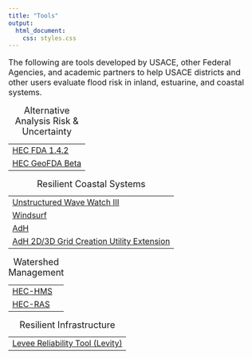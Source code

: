 ---
title: "Tools"
output:
  html_document:
    css: styles.css
---
<p style="font-size:16px">The following are tools developed by USACE, other Federal Agencies, and academic partners to help USACE districts and other users evaluate flood risk in inland, estuarine, and coastal systems.</p>
<table style="width:100%">
<a id="AARU"><caption style="font-size:18px">Alternative Analysis Risk & Uncertainty</caption></a>
<tr>
<td>
<a href="https://www.hec.usace.army.mil/software/hec-fda/" target="_blank">HEC FDA 1.4.2</a>
</td>
</tr>

<tr>
<td>
<a href="\\share.hec.usace.army.mil\USACE\Kucharski\GeoFda">HEC GeoFDA Beta</a>
</td>
</tr>
</table>

<table style="width:100%">
<a id="RCS"><caption style="font-size:18px;">Resilient Coastal Systems</caption></a>
<tr>
<td>
<a href="https://github.com/NOAA-EMC/WW3" target="_blank">Unstructured Wave Watch III</a>
</td>
</tr>

<tr>
<td>
<a href="https://github.com/ncohn/Windsurf" target="_blank">Windsurf</a>
</td>
</tr>

<tr>
<td>
<a href="https://public.git.erdc.dren.mil/adh/adh" target="_blank">AdH</a>
</td>
</tr>

<tr>
<td>
<a href="https://public.git.erdc.dren.mil/adh/utilities/tree/master/extrusion_utility" target="_blank">AdH 2D/3D Grid Creation Utility Extension</a>
</td>
</tr>
</table>


<table style="width:100%">
<a id="WM"><caption style="font-size:18px;">Watershed Management</caption></a>
<tr>
<td>
<a href="https://www.hec.usace.army.mil/software/hec-hms/
" target="_blank">HEC-HMS</a>
</td>
</tr>

<tr>
<td>
<a href="https://www.hec.usace.army.mil/software/hec-ras/" target="_blank">HEC-RAS</a>
</td>
</tr>

</table>


<table style="width:100%">
<a id="RI"><caption style="font-size:18px;">Resilient Infrastructure</caption></a>
<tr>
<td>
<a href="https://levity.erdc.dren.mil" target="_blank">Levee Reliability Tool (Levity)</a>
</td>
</tr>
</table>


